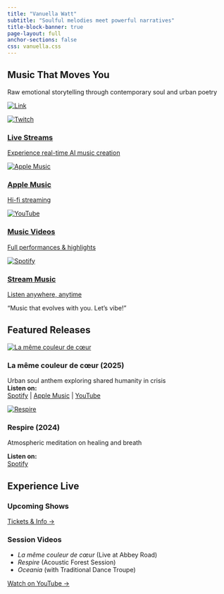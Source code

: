 ```yaml
---
title: "Vanuella Watt"
subtitle: "Soulful melodies meet powerful narratives"
title-block-banner: true
page-layout: full
anchor-sections: false
css: vanuella.css
---
```

 
::: {.hero}
::: {.hero-content}

# Music That Moves You {.hero-title}

::: {.hero-subtitle}
Raw emotional storytelling through contemporary soul and urban poetry
:::

[![Link](images/la-meme-couleur-de-coeur.jpg)](https://bfan.link/la-meme-couleur-de-coeur){.cta-button .primary}


:::
:::

::: {.social-section}
::: {.social-grid}
<a href="https://bfan.link/la-meme-couleur-de-coeur" class="social-card" target="_blank">
<img src="images/twitch_wordmark_extruded_purple.png" alt="Twitch" class="social-icon">
<h3>Live Streams</h3>
<p>Experience real-time AI music creation</p>
</a>

<a href="https://music.apple.com/us/artist/vanuella-watt/123456789" class="social-card" target="_blank">
<img src="images/Apple-Music-Logo.png" alt="Apple Music" class="social-icon">
<h3>Apple Music</h3>
<p>Hi-fi streaming</p>
</a>

<a href="https://youtube.com/@VanuellaSing" class="social-card" target="_blank">
<img src="images/youtube_social_icon_red.png" alt="YouTube" class="social-icon">
<h3>Music Videos</h3>
<p>Full performances & highlights</p>
</a>

<a href="https://open.spotify.com/artist/4GziIZh9D15WSH0dV0Zobs" class="social-card" target="_blank">
<img src="images/Spotify_Primary_Logo_RGB_Green.png" alt="Spotify" class="social-icon">
<h3>Stream Music</h3>
<p>Listen anywhere, anytime</p>
</a>
:::

<span class="vibe-quote">"Music that evolves with you. Let's vibe!"</span>
:::




::: {#tracks .tracks-section}
## Featured Releases {.section-title}
:::

::: {.tracks-grid}
::: {.track-card}

[![La même couleur de cœur](images/la-meme-couleur-de-coeur.jpg)](https://bfan.link/la-meme-couleur-de-coeur)

:::

::: {.track-info}

### La même couleur de cœur (2025)

Urban soul anthem exploring shared humanity in crisis  
**Listen on:**  
[Spotify](https://open.spotify.com/album/2HuUKmGfawk5T7xTcyVnlC?referral=labelaffiliate&utm_source=1101lBzPjo75&utm_medium=Indie_Believe&utm_campaign=labelaffiliate) | [Apple Music](https://music.apple.com/at/album/la-meme-couleur-de-coeur-single/1828044682) | [YouTube](https://www.youtube.com/embed/W-sjH2Cx8IM?si=p-9mKb-FG11gnM_O)
:::
:::

::: {.tracks-grid}
::: {.track-card}

[![Respire](images/respire.png)](https://bfan.link/respire)
:::

::: {.track-info}

### Respire (2024)

Atmospheric meditation on healing and breath  

**Listen on:**  
[Spotify](https://open.spotify.com/track/4gyRMpHgs0SISYIYh0RHrG?si=12c0001c01cf437e) 

:::
:::


::: {.live-section}
## Experience Live {.section-title}
::: {.live-grid}
::: {.live-card}
### Upcoming Shows


[Tickets & Info →](http://vanuella.com)
:::

::: {.live-card}
### Session Videos
- _La même couleur de cœur_ (Live at Abbey Road)  
- _Respire_ (Acoustic Forest Session)  
- _Oceania_ (with Traditional Dance Troupe)  

[Watch on YouTube →](https://youtube.com/@VanuellaSing)
:::
:::
:::